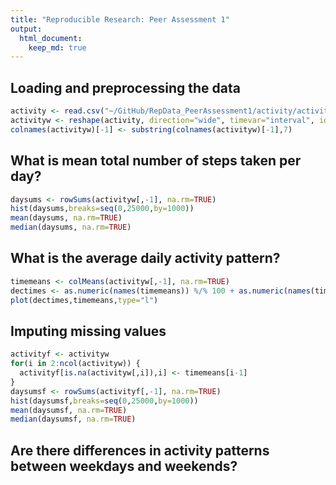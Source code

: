```yaml
---
title: "Reproducible Research: Peer Assessment 1"
output: 
  html_document:
    keep_md: true
---
```



## Loading and preprocessing the data

```r
activity <- read.csv("~/GitHub/RepData_PeerAssessment1/activity/activity.csv")
activityw <- reshape(activity, direction="wide", timevar="interval", idvar="date", v.names="steps")
colnames(activityw)[-1] <- substring(colnames(activityw)[-1],7)
```

## What is mean total number of steps taken per day?

```r
daysums <- rowSums(activityw[,-1], na.rm=TRUE)
hist(daysums,breaks=seq(0,25000,by=1000))
mean(daysums, na.rm=TRUE)
median(daysums, na.rm=TRUE)
```

## What is the average daily activity pattern?

```r
timemeans <- colMeans(activityw[,-1], na.rm=TRUE)
dectimes <- as.numeric(names(timemeans)) %/% 100 + as.numeric(names(timemeans)) %% 100 / 60
plot(dectimes,timemeans,type="l")
```

## Imputing missing values

```r
activityf <- activityw
for(i in 2:ncol(activityw)) {
  activityf[is.na(activityw[,i]),i] <- timemeans[i-1]
}
daysumsf <- rowSums(activityf[,-1], na.rm=TRUE)
hist(daysumsf,breaks=seq(0,25000,by=1000))
mean(daysumsf, na.rm=TRUE)
median(daysumsf, na.rm=TRUE)

```

## Are there differences in activity patterns between weekdays and weekends?
